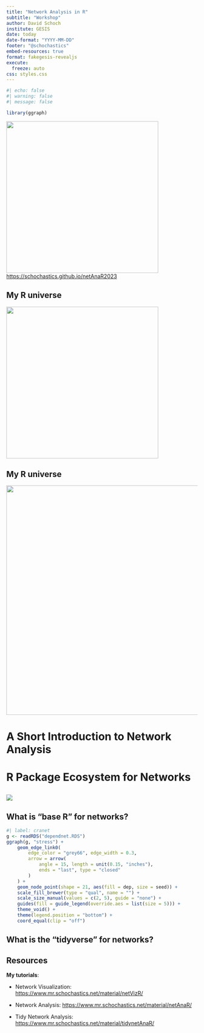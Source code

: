 ```yaml
---
title: "Network Analysis in R"
subtitle: "Workshop"
author: David Schoch
institute: GESIS
date: today
date-format: "YYYY-MM-DD"
footer: "@schochastics"
embed-resources: true
format: fakegesis-revealjs
execute:
  freeze: auto
css: styles.css
---
```


```r
#| echo: false
#| warning: false
#| message: false

library(ggraph)

```

:::{.center}
![](img/qr-code.png){width="400"}  
<https://schochastics.github.io/netAnaR2023>
:::

## My R universe

<img src="img/hex.png" width="400">


## My R universe

<img src="img/hex_net.png" width="605">

# A Short Introduction to Network Analysis

# R Package Ecosystem for Networks

##

![](img/tidyverse-meme.jpg)

## What is "base R" for networks?

```r
#| label: cranet
g <- readRDS("dependnet.RDS")
ggraph(g, "stress") +
    geom_edge_link0(
        edge_color = "grey66", edge_width = 0.3,
        arrow = arrow(
            angle = 15, length = unit(0.15, "inches"),
            ends = "last", type = "closed"
        )
    ) +
    geom_node_point(shape = 21, aes(fill = dep, size = seed)) +
    scale_fill_brewer(type = "qual", name = "") +
    scale_size_manual(values = c(2, 5), guide = "none") +
    guides(fill = guide_legend(override.aes = list(size = 5))) +
    theme_void() +
    theme(legend.position = "bottom") +
    coord_equal(clip = "off")

```


## What is the "tidyverse" for networks?


## Resources

**My tutorials**:  

- Network Visualization: <https://www.mr.schochastics.net/material/netVizR/>

- Network Analysis: <https://www.mr.schochastics.net/material/netAnaR/>

- Tidy Network Analysis: <https://www.mr.schochastics.net/material/tidynetAnaR/>